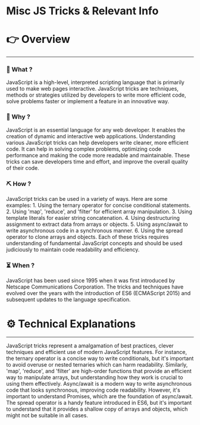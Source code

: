 # Misc JS Tricks & Relevant Info


# 👉 Overview

---

### 👀 What ?

JavaScript is a high-level, interpreted scripting language that is primarily used to make web pages interactive. JavaScript tricks are techniques, methods or strategies utilized by developers to write more efficient code, solve problems faster or implement a feature in an innovative way.


### 🧐 Why ?

JavaScript is an essential language for any web developer. It enables the creation of dynamic and interactive web applications. Understanding various JavaScript tricks can help developers write cleaner, more efficient code. It can help in solving complex problems, optimizing code performance and making the code more readable and maintainable. These tricks can save developers time and effort, and improve the overall quality of their code.


### ⛏️ How ?

JavaScript tricks can be used in a variety of ways. Here are some examples: 1. Using the ternary operator for concise conditional statements. 2. Using 'map', 'reduce', and 'filter' for efficient array manipulation. 3. Using template literals for easier string concatenation. 4. Using destructuring assignment to extract data from arrays or objects. 5. Using async/await to write asynchronous code in a synchronous manner. 6. Using the spread operator to clone arrays and objects. Each of these tricks requires understanding of fundamental JavaScript concepts and should be used judiciously to maintain code readability and efficiency.


### ⏳ When ?

JavaScript has been used since 1995 when it was first introduced by Netscape Communications Corporation. The tricks and techniques have evolved over the years with the introduction of ES6 (ECMAScript 2015) and subsequent updates to the language specification.


# ⚙️ Technical Explanations

---

JavaScript tricks represent a amalgamation of best practices, clever techniques and efficient use of modern JavaScript features. For instance, the ternary operator is a concise way to write conditionals, but it's important to avoid overuse or nested ternaries which can harm readability. Similarly, 'map', 'reduce', and 'filter' are high-order functions that provide an efficient way to manipulate arrays, but understanding how they work is crucial to using them effectively. Async/await is a modern way to write asynchronous code that looks synchronous, improving code readability. However, it's important to understand Promises, which are the foundation of async/await. The spread operator is a handy feature introduced in ES6, but it's important to understand that it provides a shallow copy of arrays and objects, which might not be suitable in all cases.
